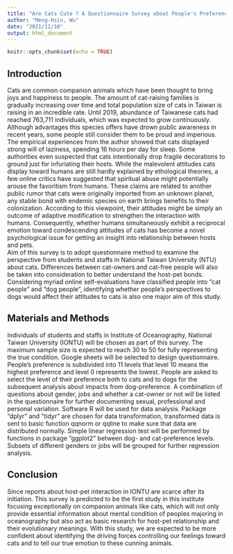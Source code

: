 ```yaml
---
title: "Are Cats Cute ? A Questionnaire Survey about People's Preference to cats"
author: "Meng-Hsin, Wu"
date: "2021/11/10"
output: html_document
---
```


```r
knitr::opts_chunk$set(echo = TRUE)
```

Introduction
---

Cats are common companion animals which have been thought to bring joys and happiness to people. The amount of cat-raising families is gradually increasing over time and total population size of cats in Taiwan is raising in an incredible rate. Until 2019, abundance of Taiwanese cats had reached 763,711 individuals, which was expected to grow continuously. Although advantages this species offers have drown public awareness in recent years, some people still consider them to be proud and imperious. The empirical experiences from the author showed that cats displayed strong will of laziness, spending 16 hours per day for sleep. Some authorities even suspected that cats intentionally drop fragile decorations to ground just for infuriating their hosts. While the malevolent attitudes cats display toward humans are still hardly explained by ethological theories, a few online critics have suggested that spiritual abuse might potentially arouse the favoritism from humans. These claims are related to another public rumor that cats were originally imported from an unknown planet, any stable bond with endemic species on earth brings benefits to their colonization. According to this viewpoint, their attitudes might be simply an outcome of adaptive modification to strengthen the interaction with humans. Consequently, whether humans simultaneously exhibit a reciprocal emotion toward condescending attitudes of cats has become a novel psychological issue for getting an insight into relationship between hosts and pets.  
Aim of this survey is to adopt questionnaire method to examine the perspective from students and staffs in National Taiwan University (NTU) about cats. Differences between cat-owners and cat-free people will also be taken into consideration to better understand the host-pet bonds. Considering myriad online self-evaluations have classified people into “cat people” and “dog people”, identifying whether people’s perspectives to dogs would affect their attitudes to cats is also one major aim of this study.

Materials and Methods
---
Individuals of students and staffs in Institute of Oceanography, National Taiwan University (IONTU) will be chosen as part of this survey. The maximum sample size is expected to reach 30 to 50 for fully representing the true condition. Google sheets will be selected to design questionnaire. People’s preference is subdivided into 11 levels that level 10 means the highest preference and level 0 represents the lowest. People are asked to select the level of their preference both to cats and to dogs for the subsequent analysis about impacts from dog-preference. A combination of questions about gender, jobs and whether a cat-owner or not will be listed in the questionnaire for further documenting sexual, professional and personal variation.
Software R will be used for data analysis. Package “dplyr” and ”tidyr” are chosen for data transformation, transformed data is sent to basic function qqnorm or qqline to make sure that data are distributed normally. Simple linear regression test will be performed by functions in package ”ggplot2” between dog- and cat-preference levels. Subsets of different genders or jobs will be grouped for further regression analysis.

Conclusion
---
Since reports about host-pet interaction in IONTU are scarce after its initiation. This survey is predicted to be the first study in this institute focusing exceptionally on companion animals like cats, which will not only provide essential information about mental condition of peoples majoring in oceanography but also act as basic research for host-pet relationship and their evolutionary meanings. With this study, we are expected to be more confident about identifying the driving forces controlling our feelings toward cats and to tell our true emotion to these cunning animals.
